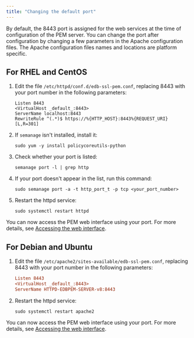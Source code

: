 ```yaml
---
title: "Changing the default port"
---
```


By default, the 8443 port is assigned for the web services at the time of configuration of the PEM server. You can change the port after configuration by changing a few parameters in the Apache configuration files. The Apache configuration files names and locations are platform specific.

## For RHEL and CentOS


1. Edit the file `/etc/httpd/conf.d/edb-ssl-pem.conf`, replacing 8443 with your port number in the following parameters:
   ```text
   Listen 8443
   <VirtualHost _default_:8443>
   ServerName localhost:8443
   RewriteRule ^(.*)$ https://%{HTTP_HOST}:8443%{REQUEST_URI} [L,R=301]
   ```

1. If `semanage` isn't installed, install it:
   ```shell
   sudo yum -y install policycoreutils-python
   ```

1. Check whether your port is listed:
   ```text
   semanage port -l | grep http
   ```

1. If your port doesn't appear in the list, run this command:
   ```shell
   sudo semanage port -a -t http_port_t -p tcp <your_port_number>
   ```

1. Restart the httpd service:
   ```shell
   sudo systemctl restart httpd
   ```

You can now access the PEM web interface using your port. For more details, see [Accessing the web interface](/pem/latest/pem_web_interface/).

## For Debian and Ubuntu

1. Edit the file `/etc/apache2/sites-available/edb-ssl-pem.conf`, replacing 8443 with your port number in the following parameters:
   ```ini
   Listen 8443
   <VirtualHost _default_:8443>
   ServerName HTTPD-EDBPEM-SERVER-v8:8443
   ```

1. Restart the httpd service:
   ```shell
   sudo systemctl restart apache2
   ```

You can now access the PEM web interface using your port. For more details, see [Accessing the web interface](/pem/latest/pem_web_interface/).
